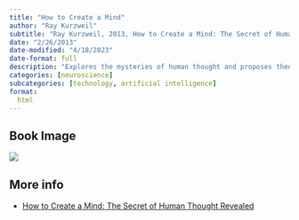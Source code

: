 ```yaml
---
title: "How to Create a Mind"
author: "Ray Kurzweil"
subtitle: "Ray Kurzweil, 2013, How to Create a Mind: The Secret of Human Thought Revealed"
date: "2/26/2013"
date-modified: "4/18/2023"
date-format: full
description: "Explores the mysteries of human thought and proposes theories on how to replicate the human mind in artificial intelligence."
categories: [neuroscience]
subcategories: [technology, artificial intelligence]
format:
  html
---
```


## Book Image

![](/books/HowtoCreateaMind.jpeg)

## More info

- [How to Create a Mind: The Secret of Human Thought Revealed](https://www.amazon.es/How-Create-Mind-Thought-Revealed/dp/0143124048){.external}

